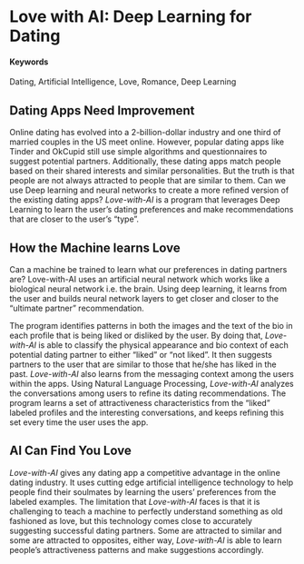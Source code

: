 # Love with AI: Deep Learning for Dating {#Love-with-AI}

#### Keywords

Dating, Artificial Intelligence, Love, Romance, Deep Learning

## Dating Apps Need Improvement

Online dating has evolved into a 2-billion-dollar industry and one third of married couples in the US meet online. However, popular dating apps like Tinder and OkCupid still use simple algorithms and questionnaires to suggest potential partners. Additionally, these dating apps match people based on their shared interests and similar personalities. But the truth is that people are not always attracted to people that are similar to them. Can we use Deep learning and neural networks to create a more refined version of the existing dating apps? _Love-with-AI_ is a program that leverages Deep Learning to learn the user’s dating preferences and make recommendations that are closer to the user’s “type”. 

## How the Machine learns Love

Can a machine be trained to learn what our preferences in dating partners are? Love-with-AI uses an artificial neural network which works like a biological neural network i.e. the brain. Using deep learning, it learns from the user and builds neural network layers to get closer and closer to the “ultimate partner” recommendation. 

The program identifies patterns in both the images and the text of the bio in each profile that is being liked or disliked by the user. By doing that, _Love-with-AI_ is able to classify the physical appearance and bio context of each potential dating partner to either “liked” or “not liked”. It then suggests partners to the user that are similar to those that he/she has liked in the past. _Love-with-AI_ also learns from the messaging context among the users within the apps. Using Natural Language Processing, _Love-with-AI_ analyzes the conversations among users to refine its dating recommendations. The program learns a set of attractiveness characteristics from the “liked” labeled profiles and the interesting conversations, and keeps refining this set every time the user uses the app. 

## AI Can Find You Love

_Love-with-AI_ gives any dating app a competitive advantage in the online dating industry. It uses cutting edge artificial intelligence technology to help people find their soulmates by learning the users’ preferences from the labeled examples. The limitation that _Love-with-AI_ faces is that it is challenging to teach a machine to perfectly understand something as old fashioned as love, but this technology comes close to accurately suggesting successful dating partners. Some are attracted to similar and some are attracted to opposites, either way, _Love-with-AI_ is able to learn people’s attractiveness patterns and make suggestions accordingly. 
